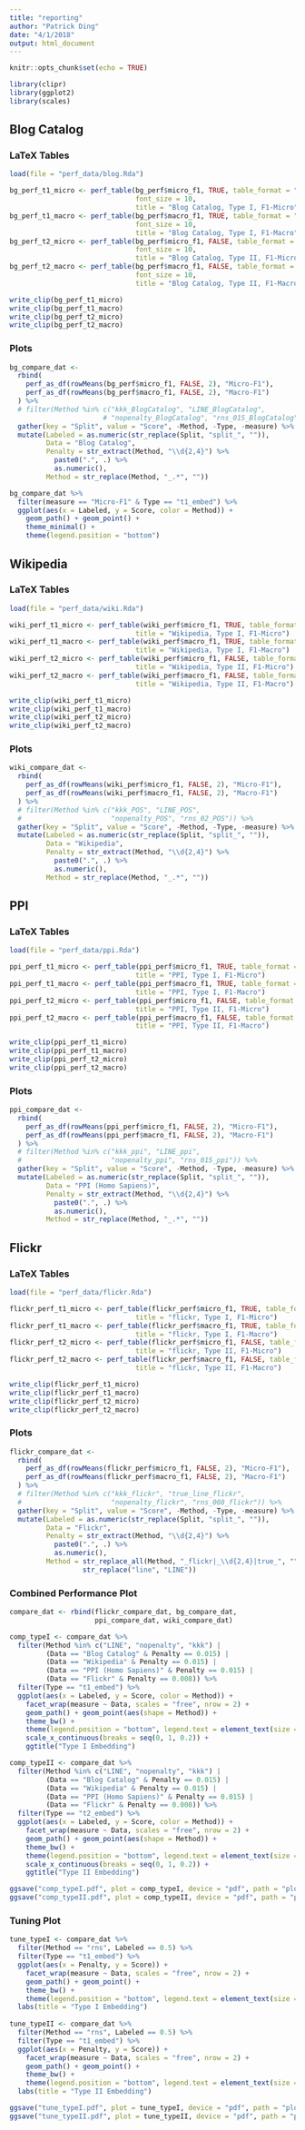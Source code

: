 ```yaml
---
title: "reporting"
author: "Patrick Ding"
date: "4/1/2018"
output: html_document
---
```


```r
knitr::opts_chunk$set(echo = TRUE)
```

```r
library(clipr)
library(ggplot2)
library(scales)
```

## Blog Catalog

### LaTeX Tables

```r
load(file = "perf_data/blog.Rda")

bg_perf_t1_micro <- perf_table(bg_perf$micro_f1, TRUE, table_format = "latex", 
                               font_size = 10, 
                               title = "Blog Catalog, Type I, F1-Micro")
bg_perf_t1_macro <- perf_table(bg_perf$macro_f1, TRUE, table_format = "latex", 
                               font_size = 10, 
                               title = "Blog Catalog, Type I, F1-Macro")
bg_perf_t2_micro <- perf_table(bg_perf$micro_f1, FALSE, table_format = "latex", 
                               font_size = 10, 
                               title = "Blog Catalog, Type II, F1-Micro")
bg_perf_t2_macro <- perf_table(bg_perf$macro_f1, FALSE, table_format = "latex", 
                               font_size = 10, 
                               title = "Blog Catalog, Type II, F1-Macro")

write_clip(bg_perf_t1_micro)
write_clip(bg_perf_t1_macro)
write_clip(bg_perf_t2_micro)
write_clip(bg_perf_t2_macro)
```

### Plots

```r
bg_compare_dat <- 
  rbind(
    perf_as_df(rowMeans(bg_perf$micro_f1, FALSE, 2), "Micro-F1"),
    perf_as_df(rowMeans(bg_perf$macro_f1, FALSE, 2), "Macro-F1")
  ) %>% 
  # filter(Method %in% c("kkk_BlogCatalog", "LINE_BlogCatalog", 
                       # "nopenalty_BlogCatalog", "rns_015_BlogCatalog")) %>%
  gather(key = "Split", value = "Score", -Method, -Type, -measure) %>%
  mutate(Labeled = as.numeric(str_replace(Split, "split_", "")),
         Data = "Blog Catalog",
         Penalty = str_extract(Method, "\\d{2,4}") %>% 
           paste0(".", .) %>% 
           as.numeric(),
         Method = str_replace(Method, "_.*", ""))

bg_compare_dat %>% 
  filter(measure == "Micro-F1" & Type == "t1_embed") %>%
  ggplot(aes(x = Labeled, y = Score, color = Method)) +
    geom_path() + geom_point() +
    theme_minimal() + 
    theme(legend.position = "bottom")
```

## Wikipedia

### LaTeX Tables

```r
load(file = "perf_data/wiki.Rda")

wiki_perf_t1_micro <- perf_table(wiki_perf$micro_f1, TRUE, table_format = "latex", font_size = 10, 
                               title = "Wikipedia, Type I, F1-Micro")
wiki_perf_t1_macro <- perf_table(wiki_perf$macro_f1, TRUE, table_format = "latex", font_size = 10, 
                               title = "Wikipedia, Type I, F1-Macro")
wiki_perf_t2_micro <- perf_table(wiki_perf$micro_f1, FALSE, table_format = "latex", font_size = 10, 
                               title = "Wikipedia, Type II, F1-Micro")
wiki_perf_t2_macro <- perf_table(wiki_perf$macro_f1, FALSE, table_format = "latex", font_size = 10, 
                               title = "Wikipedia, Type II, F1-Macro")

write_clip(wiki_perf_t1_micro)
write_clip(wiki_perf_t1_macro)
write_clip(wiki_perf_t2_micro)
write_clip(wiki_perf_t2_macro)
```

### Plots

```r
wiki_compare_dat <- 
  rbind(
    perf_as_df(rowMeans(wiki_perf$micro_f1, FALSE, 2), "Micro-F1"),
    perf_as_df(rowMeans(wiki_perf$macro_f1, FALSE, 2), "Macro-F1")
  ) %>% 
  # filter(Method %in% c("kkk_POS", "LINE_POS", 
  #                      "nopenalty_POS", "rns_02_POS")) %>%
  gather(key = "Split", value = "Score", -Method, -Type, -measure) %>%
  mutate(Labeled = as.numeric(str_replace(Split, "split_", "")),
         Data = "Wikipedia",
         Penalty = str_extract(Method, "\\d{2,4}") %>% 
           paste0(".", .) %>% 
           as.numeric(),
         Method = str_replace(Method, "_.*", ""))
```

## PPI

### LaTeX Tables

```r
load(file = "perf_data/ppi.Rda")

ppi_perf_t1_micro <- perf_table(ppi_perf$micro_f1, TRUE, table_format = "latex", font_size = 10, 
                               title = "PPI, Type I, F1-Micro")
ppi_perf_t1_macro <- perf_table(ppi_perf$macro_f1, TRUE, table_format = "latex", font_size = 10, 
                               title = "PPI, Type I, F1-Macro")
ppi_perf_t2_micro <- perf_table(ppi_perf$micro_f1, FALSE, table_format = "latex", font_size = 10, 
                               title = "PPI, Type II, F1-Micro")
ppi_perf_t2_macro <- perf_table(ppi_perf$macro_f1, FALSE, table_format = "latex", font_size = 10, 
                               title = "PPI, Type II, F1-Macro")

write_clip(ppi_perf_t1_micro)
write_clip(ppi_perf_t1_macro)
write_clip(ppi_perf_t2_micro)
write_clip(ppi_perf_t2_macro)
```

### Plots

```r
ppi_compare_dat <- 
  rbind(
    perf_as_df(rowMeans(ppi_perf$micro_f1, FALSE, 2), "Micro-F1"),
    perf_as_df(rowMeans(ppi_perf$macro_f1, FALSE, 2), "Macro-F1")
  ) %>% 
  # filter(Method %in% c("kkk_ppi", "LINE_ppi", 
  #                      "nopenalty_ppi", "rns_015_ppi")) %>%
  gather(key = "Split", value = "Score", -Method, -Type, -measure) %>%
  mutate(Labeled = as.numeric(str_replace(Split, "split_", "")),
         Data = "PPI (Homo Sapiens)",
         Penalty = str_extract(Method, "\\d{2,4}") %>% 
           paste0(".", .) %>% 
           as.numeric(),
         Method = str_replace(Method, "_.*", ""))
```

## Flickr

### LaTeX Tables

```r
load(file = "perf_data/flickr.Rda")

flickr_perf_t1_micro <- perf_table(flickr_perf$micro_f1, TRUE, table_format = "latex", font_size = 10, 
                               title = "flickr, Type I, F1-Micro")
flickr_perf_t1_macro <- perf_table(flickr_perf$macro_f1, TRUE, table_format = "latex", font_size = 10, 
                               title = "flickr, Type I, F1-Macro")
flickr_perf_t2_micro <- perf_table(flickr_perf$micro_f1, FALSE, table_format = "latex", font_size = 10, 
                               title = "flickr, Type II, F1-Micro")
flickr_perf_t2_macro <- perf_table(flickr_perf$macro_f1, FALSE, table_format = "latex", font_size = 10, 
                               title = "flickr, Type II, F1-Macro")

write_clip(flickr_perf_t1_micro)
write_clip(flickr_perf_t1_macro)
write_clip(flickr_perf_t2_micro)
write_clip(flickr_perf_t2_macro)
```

### Plots

```r
flickr_compare_dat <- 
  rbind(
    perf_as_df(rowMeans(flickr_perf$micro_f1, FALSE, 2), "Micro-F1"),
    perf_as_df(rowMeans(flickr_perf$macro_f1, FALSE, 2), "Macro-F1")
  ) %>% 
  # filter(Method %in% c("kkk_flickr", "true_line_flickr", 
  #                      "nopenalty_flickr", "rns_008_flickr")) %>%
  gather(key = "Split", value = "Score", -Method, -Type, -measure) %>%
  mutate(Labeled = as.numeric(str_replace(Split, "split_", "")),
         Data = "Flickr",
         Penalty = str_extract(Method, "\\d{2,4}") %>%
           paste0(".", .) %>% 
           as.numeric(),
         Method = str_replace_all(Method, "_flickr|_\\d{2,4}|true_", "") %>%
                  str_replace("line", "LINE"))
```

### Combined Performance Plot

```r
compare_dat <- rbind(flickr_compare_dat, bg_compare_dat,
                     ppi_compare_dat, wiki_compare_dat)

comp_typeI <- compare_dat %>%
  filter(Method %in% c("LINE", "nopenalty", "kkk") | 
         (Data == "Blog Catalog" & Penalty == 0.015) |
         (Data == "Wikipedia" & Penalty == 0.015) |
         (Data == "PPI (Homo Sapiens)" & Penalty == 0.015) |
         (Data == "Flickr" & Penalty == 0.008)) %>%
  filter(Type == "t1_embed") %>%
  ggplot(aes(x = Labeled, y = Score, color = Method)) +
    facet_wrap(measure ~ Data, scales = "free", nrow = 2) + 
    geom_path() + geom_point(aes(shape = Method)) +
    theme_bw() + 
    theme(legend.position = "bottom", legend.text = element_text(size = 12)) +
    scale_x_continuous(breaks = seq(0, 1, 0.2)) +
    ggtitle("Type I Embedding")

comp_typeII <- compare_dat %>%
  filter(Method %in% c("LINE", "nopenalty", "kkk") | 
         (Data == "Blog Catalog" & Penalty == 0.015) |
         (Data == "Wikipedia" & Penalty == 0.015) |
         (Data == "PPI (Homo Sapiens)" & Penalty == 0.015) |
         (Data == "Flickr" & Penalty == 0.008)) %>%
  filter(Type == "t2_embed") %>%
  ggplot(aes(x = Labeled, y = Score, color = Method)) +
    facet_wrap(measure ~ Data, scales = "free", nrow = 2) + 
    geom_path() + geom_point(aes(shape = Method)) +
    theme_bw() + 
    theme(legend.position = "bottom", legend.text = element_text(size = 12)) +
    scale_x_continuous(breaks = seq(0, 1, 0.2)) +
    ggtitle("Type II Embedding")

ggsave("comp_typeI.pdf", plot = comp_typeI, device = "pdf", path = "plots")
ggsave("comp_typeII.pdf", plot = comp_typeII, device = "pdf", path = "plots")
```

### Tuning Plot

```r
tune_typeI <- compare_dat %>% 
  filter(Method == "rns", Labeled == 0.5) %>%
  filter(Type == "t1_embed") %>%
  ggplot(aes(x = Penalty, y = Score)) +
    facet_wrap(measure ~ Data, scales = "free", nrow = 2) +
    geom_path() + geom_point() +
    theme_bw() + 
    theme(legend.position = "bottom", legend.text = element_text(size = 12)) +
  labs(title = "Type I Embedding")
    
tune_typeII <- compare_dat %>% 
  filter(Method == "rns", Labeled == 0.5) %>%
  filter(Type == "t1_embed") %>%
  ggplot(aes(x = Penalty, y = Score)) +
    facet_wrap(measure ~ Data, scales = "free", nrow = 2) +
    geom_path() + geom_point() +
    theme_bw() + 
    theme(legend.position = "bottom", legend.text = element_text(size = 12)) + 
  labs(title = "Type II Embedding")

ggsave("tune_typeI.pdf", plot = tune_typeI, device = "pdf", path = "plots")
ggsave("tune_typeII.pdf", plot = tune_typeII, device = "pdf", path = "plots")
```

